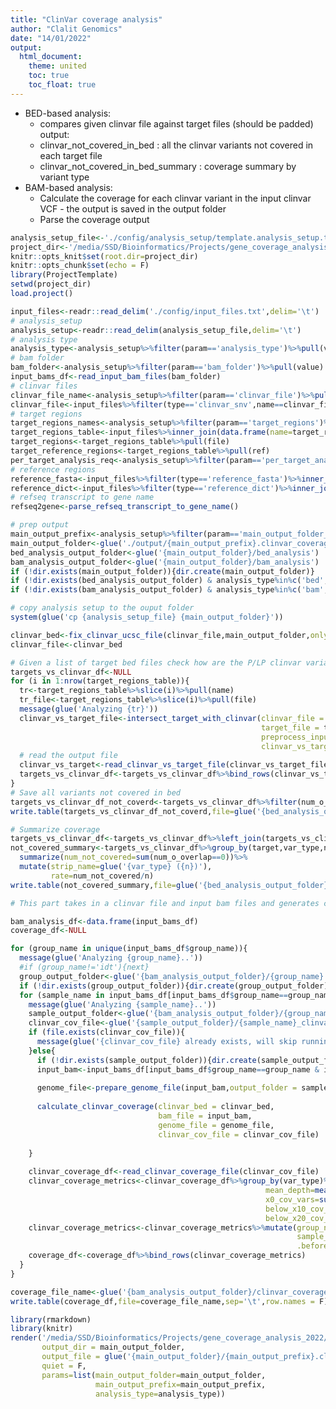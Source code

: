 ```yaml
---
title: "ClinVar coverage analysis"
author: "Clalit Genomics"
date: "14/01/2022"
output: 
  html_document:
    theme: united
    toc: true
    toc_float: true
---
```

- BED-based analysis:
    * compares given clinvar file against target files (should be padded) 
  output:
    * clinvar_not_covered_in_bed : all the clinvar variants not covered in each target file
    * clinvar_not_covered_in_bed_summary : coverage summary by variant type
- BAM-based analysis:
    * Calculate the coverage for each clinvar variant in the input clinvar VCF - the output is saved in the output folder 
    * Parse the coverage output


```r
analysis_setup_file<-'./config/analysis_setup/template.analysis_setup.txt'
project_dir<-'/media/SSD/Bioinformatics/Projects/gene_coverage_analysis_2022/'
knitr::opts_knit$set(root.dir=project_dir)
knitr::opts_chunk$set(echo = F)
library(ProjectTemplate)
setwd(project_dir)
load.project()
```

```r
input_files<-readr::read_delim('./config/input_files.txt',delim='\t')
# analysis_setup
analysis_setup<-readr::read_delim(analysis_setup_file,delim='\t')
# analysis type
analysis_type<-analysis_setup%>%filter(param=='analysis_type')%>%pull(value)
# bam folder
bam_folder<-analysis_setup%>%filter(param=='bam_folder')%>%pull(value)
input_bams_df<-read_input_bam_files(bam_folder)
# clinvar files
clinvar_file_name<-analysis_setup%>%filter(param=='clinvar_file')%>%pull(value)
clinvar_file<-input_files%>%filter(type=='clinvar_snv',name==clinvar_file_name)%>%pull(file)
# target regions
target_regions_names<-analysis_setup%>%filter(param=='target_regions')%>%pull(value)%>%strsplit(',')%>%unlist()
target_regions_table<-input_files%>%inner_join(data.frame(name=target_regions_names))
target_regions<-target_regions_table%>%pull(file)
target_reference_regions<-target_regions_table%>%pull(ref)
per_target_analysis_req<-analysis_setup%>%filter(param=='per_target_analysis')%>%pull(value)%>%strsplit(',')%>%unlist()
# reference regions
reference_fasta<-input_files%>%filter(type=='reference_fasta')%>%inner_join(data.frame(ref=target_reference_regions))%>%pull(file)
reference_dict<-input_files%>%filter(type=='reference_dict')%>%inner_join(data.frame(ref=target_reference_regions))%>%pull(file)
# refseq transcript to gene name
refseq2gene<-parse_refseq_transcript_to_gene_name()

# prep output
main_output_prefix<-analysis_setup%>%filter(param=='main_output_folder_prefix')%>%pull(value)
main_output_folder<-glue('./output/{main_output_prefix}.clinvar_coverage_analysis.{Sys.Date()}')
bed_analysis_output_folder<-glue('{main_output_folder}/bed_analysis')
bam_analysis_output_folder<-glue('{main_output_folder}/bam_analysis')
if (!dir.exists(main_output_folder)){dir.create(main_output_folder)}
if (!dir.exists(bed_analysis_output_folder) & analysis_type%in%c('bed','both')){dir.create(bed_analysis_output_folder)}
if (!dir.exists(bam_analysis_output_folder) & analysis_type%in%c('bam','both')){dir.create(bam_analysis_output_folder)}

# copy analysis setup to the ouput folder
system(glue('cp {analysis_setup_file} {main_output_folder}'))

```

```r
clinvar_bed<-fix_clinvar_ucsc_file(clinvar_file,main_output_folder,only_p_or_lp = T)
clinvar_file<-clinvar_bed
```

```r
# Given a list of target bed files check how are the P/LP clinvar variants covered in the different regions
targets_vs_clinvar_df<-NULL
for (i in 1:nrow(target_regions_table)){
  tr<-target_regions_table%>%slice(i)%>%pull(name)
  tr_file<-target_regions_table%>%slice(i)%>%pull(file)
  message(glue('Analyzing {tr}'))
  clinvar_vs_target_file<-intersect_target_with_clinvar(clinvar_file = clinvar_file,
                                                        target_file = tr_file,
                                                        preprocess_input_clinvar = FALSE,
                                                        clinvar_vs_target_file = glue('{bed_analysis_output_folder}/{tr}_vs_clinvar.tsv'))
  # read the output file
  clinvar_vs_target<-read_clinvar_vs_target_file(clinvar_vs_target_file)
  targets_vs_clinvar_df<-targets_vs_clinvar_df%>%bind_rows(clinvar_vs_target%>%mutate(target=tr,target_file=tr_file,.before=1))
}
# Save all variants not covered in bed
targets_vs_clinvar_df_not_coverd<-targets_vs_clinvar_df%>%filter(num_o_overlap==0)
write.table(targets_vs_clinvar_df_not_coverd,file=glue('{bed_analysis_output_folder}/clinvar_not_covered_in_bed.{Sys.Date()}.txt'),sep='\t',row.names = F)

# Summarize coverage
targets_vs_clinvar_df<-targets_vs_clinvar_df%>%left_join(targets_vs_clinvar_df%>%group_by(var_type)%>%summarize(n=n()))
not_covered_summary<-targets_vs_clinvar_df%>%group_by(target,var_type,n)%>%
  summarize(num_not_covered=sum(num_o_overlap==0))%>%
  mutate(strip_name=glue('{var_type} ({n})'),
         rate=num_not_covered/n)
write.table(not_covered_summary,file=glue('{bed_analysis_output_folder}/clinvar_not_covered_in_bed_summary.{Sys.Date()}.txt'),sep='\t',row.names = F)


```

```r
# This part takes in a clinvar file and input bam files and generates coverage output for each variant in the clinvar file

bam_analysis_df<-data.frame(input_bams_df)
coverage_df<-NULL

for (group_name in unique(input_bams_df$group_name)){
  message(glue('Analyzing {group_name}..'))
  #if (group_name!='idt'){next}
  group_output_folder<-glue('{bam_analysis_output_folder}/{group_name}')
  if (!dir.exists(group_output_folder)){dir.create(group_output_folder)}
  for (sample_name in input_bams_df[input_bams_df$group_name==group_name,'sample_name']){
    message(glue('Analyzing {sample_name}..'))
    sample_output_folder<-glue('{bam_analysis_output_folder}/{group_name}/{sample_name}')
    clinvar_cov_file<-glue('{sample_output_folder}/{sample_name}_clinvar_cov_metrics.csv')
    if (file.exists(clinvar_cov_file)){
      message(glue('{clinvar_cov_file} already exists, will skip running coverage calculation'))
    }else{
      if (!dir.exists(sample_output_folder)){dir.create(sample_output_folder)}
      input_bam<-input_bams_df[input_bams_df$group_name==group_name & input_bams_df$sample_name==sample_name,'sample_path']
      
      genome_file<-prepare_genome_file(input_bam,output_folder = sample_output_folder)
      
      calculate_clinvar_coverage(clinvar_bed = clinvar_bed,
                                 bam_file = input_bam,
                                 genome_file = genome_file,
                                 clinvar_cov_file = clinvar_cov_file)
      
    }
    
    clinvar_coverage_df<-read_clinvar_coverage_file(clinvar_cov_file)
    clinvar_coverage_metrics<-clinvar_coverage_df%>%group_by(var_type)%>%summarize(n=n(),
                                                         mean_depth=mean(depth),
                                                         x0_cov_vars=sum(depth==0),
                                                         below_x10_cov_vars=sum(depth<10),
                                                         below_x20_cov_vars=sum(depth<20))
    clinvar_coverage_metrics<-clinvar_coverage_metrics%>%mutate(group_name=group_name,
                                                                sample_name=sample_name,
                                                                .before=1)
    coverage_df<-coverage_df%>%bind_rows(clinvar_coverage_metrics)
  }
}

coverage_file_name<-glue('{bam_analysis_output_folder}/clinvar_coverage_analysis_results_{Sys.Date()}.tsv')
write.table(coverage_df,file=coverage_file_name,sep='\t',row.names = F)
```

```r
library(rmarkdown)
library(knitr)
render('/media/SSD/Bioinformatics/Projects/gene_coverage_analysis_2022/src/clinvar_coverage_analysis_report.Rmd', 
       output_dir = main_output_folder,
       output_file = glue('{main_output_folder}/{main_output_prefix}.clinvar_bam_coverage.{Sys.Date()}.html'),
       quiet = F,
       params=list(main_output_folder=main_output_folder,
                   main_output_prefix=main_output_prefix,
                   analysis_type=analysis_type))
```


